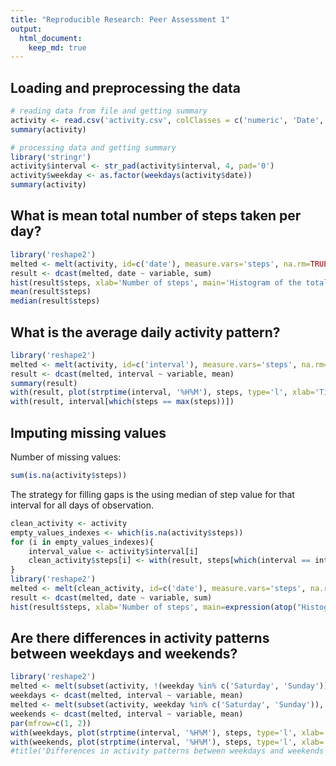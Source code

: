 ```yaml
---
title: "Reproducible Research: Peer Assessment 1"
output: 
  html_document:
    keep_md: true
---
```



## Loading and preprocessing the data
```r
# reading data from file and getting summary
activity <- read.csv('activity.csv', colClasses = c('numeric', 'Date', 'numeric'))
summary(activity)
```
```r
# processing data and getting summary
library('stringr')
activity$interval <- str_pad(activity$interval, 4, pad='0')
activity$weekday <- as.factor(weekdays(activity$date))
summary(activity)
```

## What is mean total number of steps taken per day?
```r
library('reshape2')
melted <- melt(activity, id=c('date'), measure.vars='steps', na.rm=TRUE)
result <- dcast(melted, date ~ variable, sum)
hist(result$steps, xlab='Number of steps', main='Histogram of the total number of steps taken each day')
mean(result$steps)
median(result$steps)
```

## What is the average daily activity pattern?
```r
library('reshape2')
melted <- melt(activity, id=c('interval'), measure.vars='steps', na.rm=TRUE)
result <- dcast(melted, interval ~ variable, mean)
summary(result)
with(result, plot(strptime(interval, '%H%M'), steps, type='l', xlab='Time', ylab='Number of steps in 5-minute interval', main='Average daily activity pattern'))
with(result, interval[which(steps == max(steps))])
```

## Imputing missing values
Number of missing values:
```r
sum(is.na(activity$steps))
```
The strategy for filling gaps is the using median of step value for that interval for all days of observation.
```r
clean_activity <- activity
empty_values_indexes <- which(is.na(activity$steps)) 
for (i in empty_values_indexes){
    interval_value <- activity$interval[i] 
    clean_activity$steps[i] <- with(result, steps[which(interval == interval_value)])
}
library('reshape2')
melted <- melt(clean_activity, id=c('date'), measure.vars='steps', na.rm=TRUE)
result <- dcast(melted, date ~ variable, sum)
hist(result$steps, xlab='Number of steps', main=expression(atop("Histogram of the total number of steps taken each day", " with removed NA's")))
```

## Are there differences in activity patterns between weekdays and weekends?
```r
library('reshape2')
melted <- melt(subset(activity, !(weekday %in% c('Saturday', 'Sunday'))), id=c('interval'), measure.vars='steps', na.rm=TRUE)
weekdays <- dcast(melted, interval ~ variable, mean)
melted <- melt(subset(activity, weekday %in% c('Saturday', 'Sunday')), id=c('interval'), measure.vars='steps', na.rm=TRUE)
weekends <- dcast(melted, interval ~ variable, mean)
par(mfrow=c(1, 2))
with(weekdays, plot(strptime(interval, '%H%M'), steps, type='l', xlab='Time', ylab='Number of steps in 5-minute interval', main='Average weekdays activity pattern'))
with(weekends, plot(strptime(interval, '%H%M'), steps, type='l', xlab='Time', ylab='Number of steps in 5-minute interval', main='Average weekends activity pattern'))
#title('Differences in activity patterns between weekdays and weekends')
```